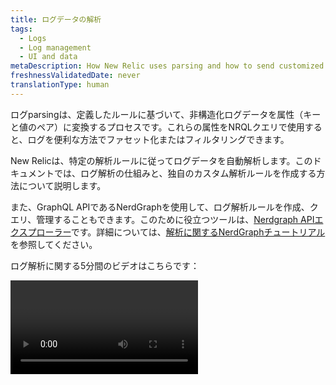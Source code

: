 ```yaml
---
title: ログデータの解析
tags:
  - Logs
  - Log management
  - UI and data
metaDescription: How New Relic uses parsing and how to send customized log data.
freshnessValidatedDate: never
translationType: human
---
```


ログ<DNT>parsing</DNT>は、定義したルールに基づいて、非構造化ログデータを属性（キーと値のペア）に変換するプロセスです。これらの属性をNRQLクエリで使用すると、ログを便利な方法でファセット化またはフィルタリングできます。

New Relicは、特定の解析ルールに従ってログデータを自動解析します。このドキュメントでは、ログ解析の仕組みと、独自のカスタム解析ルールを作成する方法について説明します。

また、GraphQL APIであるNerdGraphを使用して、ログ解析ルールを作成、クエリ、管理することもできます。このために役立つツールは、[Nerdgraph APIエクスプローラー](https://api.newrelic.com/graphiql)です。詳細については、[解析に関するNerdGraphチュートリアル](/docs/apis/nerdgraph/examples/nerdgraph-log-parsing-rules-tutorial/)を参照してください。

ログ解析に関する5分間のビデオはこちらです：

<Video id="xPWM46yw3bQ" type="youtube" />

## 解析例 [#parsing-defined]

良い例としては、構造化されていないテキストを含むデフォルトのNGINXアクセスログが挙げられます。検索には便利ですが、それ以外にはあまり役に立ちません。典型的な行の例を次に示します。

```
127.180.71.3 - - [10/May/1997:08:05:32 +0000] "GET /downloads/product_1 HTTP/1.1" 304 0 "-" "Debian APT-HTTP/1.3 (0.8.16~exp12ubuntu10.21)"
```

解析されていない形式では、ほとんどの質問に答えるには全文検索を行う必要があります。解析後、ログは`response code`や`request URL`などの属性に編成されます。

```json
{
  "remote_addr":"93.180.71.3",
  "time":"1586514731",
  "method":"GET",
  "path":"/downloads/product_1",
  "version":"HTTP/1.1",
  "response":"304",
  "bytesSent": 0,
  "user_agent": "Debian APT-HTTP/1.3 (0.8.16~exp12ubuntu10.21)"
}
```

解析により、それらの値に基づいてファセットする[カスタムクエリ](/docs/using-new-relic/data/understand-data/query-new-relic-data)を簡単に作成できるようになります。これにより、リクエストURLごとの応答コードの分布を理解し、問題のあるページをすばやく見つけることができます。

## ログ解析の仕組み [#how-it-works]

New Relicがログの解析を実装する方法の概要は次のとおりです。

<table>
  <thead>
    <tr>
      <th style={{ width: "100px" }}>
        ログ解析
      </th>

      <th>
        使用方法
      </th>
    </tr>
  </thead>

  <tbody>
    <tr>
      <td>
        対象
      </td>

      <td>
        * 解析は特定の選択されたフィールドに適用されます。デフォルトでは、`message`フィールドが使用されます。ただし、現在データに存在しないフィールド/属性も含め、任意のフィールド/属性を選択できます。
        * 各解析ルールは、ルールが解析を試みるログを決定するNRQL `WHERE`句を使用して作成されます。
        * 一致プロセスを簡素化するために、ログに[`logtype`](#logtype)属性を追加することをお勧めします。ただし、`logtype`の使用に限定されるわけではなく、1つ以上の属性をNRQL `WHERE`句の一致基準として使用できます。
      </td>
    </tr>

    <tr>
      <td>
        タイミング
      </td>

      <td>
        * 解析は各ログメッセージに1回だけ適用されます。複数の解析ルールがログに一致する場合、最初に成功したルールのみが適用されます。
        * 解析ルールは順序付けられていません。複数の解析ルールがログに一致する場合、ランダムに1つが選択されます。同じログと一致しないように解析ルールを構築してください。
        * 解析は、データがNRDBに書き込まれる前に、ログの取り込み中に行われます。データがストレージに書き込まれると、解析できなくなります。
        * パイプラインで解析が行われ、 <DNT>**before**</DNT>データの強化が行われます。解析ルールの一致基準を定義するときは注意してください。条件が解析またはエンリッチメントが行われるまで存在しない属性に基づいている場合、一致が発生したときにそのデータはログに存在しません。その結果、解析は行われません。
      </td>
    </tr>

    <tr>
      <td>
        方法
      </td>

      <td>
        * ルールは[Grok](#grok)、正規表現、またはその2つを組み合わせて記述できます。Grokは、複雑な正規表現を抽象化するパターンのコレクションです。
        * 解析UIではJava Regex構文をサポートしています。キャプチャグループ内の属性名またはフィールド名の場合、Java Regexでは\[A-Za-z0-9]のみが許可されます。
      </td>
    </tr>
  </tbody>
</table>

## Grokを使用して属性を解析する [#grok]

解析パターンは、ログメッセージ解析の業界標準であるGrokを使用して指定されます。`logtype`フィールドを持つすべての受信ログは、[組み込みの解析ルール](#built-in-rules)と照合され、可能な場合は、関連するGrokパターンがログに適用されます。

Grokは、リテラルな複雑な正規表現の代わりに使用される、組み込みの名前付きパターンを追加する正規表現のスーパーセットです。インスタンスの場合、整数が正規表現`(?:[+-]?(?:[0-9]+))`と一致していることを覚えておく必要はなく、同じ正規表現を表すGrokパターン`INT`を使用するために`%{INT}`と記述するだけです。

Grokパターンの構文は次のとおりです。

```
%{PATTERN_NAME[:OPTIONAL_EXTRACTED_ATTRIBUTE_NAME[:OPTIONAL_TYPE[:OPTIONAL_PARAMETER]]]}
```

対象箇所：

* `PATTERN_NAME` は、サポートされているGrokパターンの1 つです。パターン名は、正規表現を表すユーザーフレンドリな名前です。これらは対応する正規表現とまったく同じです。
* `OPTIONAL_EXTRACTED_ATTRIBUTE_NAME`を指定した場合、パターン名と一致する値とともにログメッセージに追加される属性の名前です。これは、正規表現を使用して名前付きキャプチャグループを使用するのと同じです。これが指定されていない場合、解析ルールは文字列の領域のみを照合し、属性とその値を抽出しません。
* `OPTIONAL_TYPE` は、抽出する属性値のタイプを指定します。省略すると、値は文字列として抽出されます。インスタンスの場合、値`123` `"File Size: 123"`から数値として属性`file_size`に抽出するには、 `value: %{INT:file_size:int}`を使用します。
* `OPTIONAL_PARAMETER` は、特定のタイプに対してオプションのパラメーターを指定します。現在、パラメーターを受け取るのは`datetime`型のみです。詳細については、以下を参照してください。

一致する文字列では、正規表現とGrokパターン名を組み合わせて使用することもできます。

サポートされている[Grokパターン](https://github.com/thekrakken/java-grok/tree/master/src/main/resources/patterns)のリストについてはこのリンクを、サポートされている[Grokタイプ](#grok-types)のリストについてはこちらをクリックしてください。

変数名は明示的に設定する必要があり、`%{URI:uri}`のように小文字にする必要があることに注意してください。`%{URI}`や`%{URI:URI}`などの式は機能しません。

<CollapserGroup>
  <Collapser id="grok-example" title="Grokの例：ログから有用なデータを取得する">
    ログレコードは次のようになります。

    ```json
    {
      "message": "54.3.120.2 2048 0"
    }
    ```

    この情報は正確ですが、それが何を意味するのかは直感的に分かりにくいです。Grokパターンは、必要なテレメトリーデータを抽出して理解するのに役立ちます。たとえば、次のようなログレコードははるかに使いやすくなります。

    ```json
    {
      "host_ip": "43.3.120.2",
      "bytes_received": 2048,
      "bytes_sent": 0
    }
    ```

    これを行うには、次の3つのフィールドを抽出するGrokパターンを作成します。

    ```
    %{IP:host_ip} %{INT:bytes_received} %{INT:bytes_sent}
    ```

    処理後、ログレコードにはフィールド`host_ip`、`bytes_received`、 `bytes_sent`が含まれます。これで、New Relicのこれらのフィールドを使用して、ログデータのフィルタリング、ファセット化、統計操作を実行できるようになります。New RelicでGrokパターンを使用してログを解析する方法の詳細については、[ブログ記事](https://newrelic.com/blog/how-to-relic/how-to-use-grok-log-parsing)をご覧ください。
  </Collapser>

  <Collapser id="grok-ui" title="UIの例：Grok解析ルールの作成">
    適切な権限がある場合は、UIで解析ルールを作成し、Grok解析を作成、テスト、有効化できます。たとえば、Inventory Servicesと呼ばれるマイクロサービスの1つについて特定のタイプのエラーメッセージを取得するには、特定のエラーメッセージと製品を検索するGrok解析ルールを作成します。これを行うには、以下を実行します。

    1. ルールに名前を付けます。たとえば、 `Inventory Services error parsing`です。

    2. 解析する既存のフィールドを選択するか（デフォルト = `message`）、新しいフィールド名を入力します。

    3. 受信ログの事前フィルターとして機能するNRQL `WHERE`句を識別します（例：`entity.name='Inventory Service'`）。この事前フィルターは、ルールで処理する必要があるログの数を絞り込み、不要な処理を削除します。

    4. 一致するログが存在する場合はそれを選択するか、\[ログの貼り付け]タブをクリックしてサンプルログを貼り付けます。

    5. Grok解析ルールを追加します。例：

       ```
       Inventory error: %{DATA:error_message} for product %{INT:product_id}
       ```

       対象箇所：

    * `Inventory error`：解析ルールの名前
    * `error_message`：選択するエラーメッセージ
    * `product_id`：Inventory Serviceの製品ID

    6. 解析ルールを有効にして保存します。

       すぐに、Inventory Serviceログに2つの新しいフィールド`error_message`と`product_id`が追加されていることがわかります。ここから、これらのフィールドに対してクエリの実行、グラフやダッシュボードの作成、アラートの設定などが行えます。

       詳細については、[UIでカスタム解析ルールを追加するためのドキュメント](#custom-parsing)を参照してください。
  </Collapser>

  <Collapser id="grok-types" title="サポートされているGrokタイプ">
    `OPTIONAL_TYPE`フィールドは、抽出する属性値のタイプを指定します。省略すると、値は文字列として抽出されます。

    サポートされているタイプは次のとおりです：

    <table>
      <thead>
        <tr>
          <th>
            Grokで指定されたタイプ
          </th>

          <th>
            New Relicデータベースに保存されているタイプ
          </th>
        </tr>
      </thead>

      <tbody>
        <tr>
          <td>
            `boolean`
          </td>

          <td>
            `boolean`
          </td>
        </tr>

        <tr>
          <td>
            `byte` `short` `int` `integer`
          </td>

          <td>
            `integer`
          </td>
        </tr>

        <tr>
          <td>
            `long`
          </td>

          <td>
            `long`
          </td>
        </tr>

        <tr>
          <td>
            `float`
          </td>

          <td>
            `float`
          </td>
        </tr>

        <tr>
          <td>
            `double`
          </td>

          <td>
            `double`
          </td>
        </tr>

        <tr>
          <td>
            `string` （デフォルト） `text`
          </td>

          <td>
            `string`
          </td>
        </tr>

        <tr>
          <td>
            `date` `datetime`
          </td>

          <td>
            Time as a `long`

            デフォルトではISO 8601として解釈されます。`OPTIONAL_PARAMETER`が存在する場合、 `datetime`を解釈するために使用する[日付と時刻のパターン文字列](https://docs.oracle.com/en/java/javase/21/docs/api/java.base/java/text/SimpleDateFormat.html)を指定します。

            これは解析中にのみ使用できることに注意してください。取り込みパイプラインの後半で、すべてのログに対して実行される、追加の[個別タイムスタンプ解釈ステップ](/docs/logs/ui-data/timestamp-support)があります。
          </td>
        </tr>

        <tr>
          <td>
            `json`
          </td>

          <td>
            JSON構造化データ。詳細については、[プレーンテキストと混在するJSONの解析](#parsing-json)を参照してください。
          </td>
        </tr>

        <tr>
          <td>
            `csv`
          </td>

          <td>
            CSVデータ。詳細については、[CSVの解析](#parsing-csv)を参照してください。
          </td>
        </tr>

        <tr>
          <td>
            `geo`
          </td>

          <td>
            IPアドレスからの地理的位置。詳細については、[IPアドレスの位置情報の特定（GeoIP）](#geo)を参照してください。
          </td>
        </tr>

        <tr>
          <td>
            `key value pairs`
          </td>

          <td>
            キーの値のペア。詳細については、[キーの値ペアの解析](#parsing-key-value-pairs)を参照してください。
          </td>
        </tr>
      </tbody>
    </table>
  </Collapser>

  <Collapser id="grok-multiline" title="Grokの複数行の解析">
    複数行のログがある場合は、`GREEDYDATA` Grokパターンが改行と一致しないことに注意してください（`.*`に相当します）。

    したがって、`%{GREEDYDATA:some_attribute}`を直接使用するのではなく、その前に複数行フラグを追加する必要があります。 `(?s)%{GREEDYDATA:some_attribute}`
  </Collapser>

  <Collapser id="parsing-json" title="プレーンテキストと混在するJSONの解析">
    New Relic LogsパイプラインはデフォルトでログのJSONメッセージを解析しますが、プレーンテキストと混在するJSONログメッセージが含まれる場合があります。このような状況では、それらを解析し、JSON属性を使用してフィルタリングできるようにする必要がある場合があります。その場合は、grokパターンによってキャプチャされたJSONを解析する`json` [grokタイプ](#grok-syntax)を使用できます。この形式は、grok構文、解析されたjson属性に割り当てるプレフィックス、および`json` [grokタイプ](#grok-syntax)という3つの主要な部分に依存します。`json` [grokタイプ](#grok-syntax)を使用すると、適切にフォーマットされていないログからJSONを抽出して解析できます。たとえば、ログの先頭に日付/時刻文字列が付いている場合などです。

    ```json
    2015-05-13T23:39:43.945958Z {"event": "TestRequest", "status": 200, "response": {"headers": {"X-Custom": "foo"}}, "request": {"headers": {"X-Custom": "bar"}}}
    ```

    このログ形式からJSONデータを抽出して解析するには、次のGrok式を作成します。

    ```
    %{TIMESTAMP_ISO8601:containerTimestamp} %{GREEDYDATA:my_attribute_prefix:json}
    ```

    結果のログは次のようになります。

    ```
    containerTimestamp: "2015-05-13T23:39:43.945958Z"
    my_attribute_prefix.event: "TestRequest"
    my_attribute_prefix.status: 200
    my_attribute_prefix.response.headers.X-Custom: "foo"
    my_attribute_prefix.request.headers.X-Custom: "bar"
    ```

    オプション`keepAttributes`または`dropAttributes`を使用して、抽出または削除する属性のリストを定義できます。たとえば、次のGrok式の場合：

    ```
    %{TIMESTAMP_ISO8601:containerTimestamp} %{GREEDYDATA:my_attribute_prefix:json({"keepAttributes": ["my_attribute_prefix.event", "my_attribute_prefix.response.headers.X-Custom"]})}
    ```

    結果のログは次のようになります。

    ```
    containerTimestamp: "2015-05-13T23:39:43.945958Z"
    my_attribute_prefix.event: "TestRequest"
    my_attribute_prefix.request.headers.X-Custom: "bar"
    ```

    `my_attribute_prefix`プレフィックスを省略したい場合は、設定に`"noPrefix": true`を含めることができます。

    ```
    %{TIMESTAMP_ISO8601:containerTimestamp} %{GREEDYDATA:my_attribute_prefix:json({"noPrefix": true})}
    ```

    `my_attribute_prefix`プレフィックスを省略し、 `status`属性のみを保持する場合は、設定に`"noPrefix": true`と`"keepAttributes: ["status"]`を含めることができます。

    ```
    %{TIMESTAMP_ISO8601:containerTimestamp} %{GREEDYDATA:my_attribute_prefix:json({"noPrefix": true, "keepAttributes": ["status"]})}
    ```

    JSONがエスケープされている場合は、`isEscaped`オプションを使用して解析できます。JSONがエスケープされてから引用符で囲まれている場合は、以下に示すように引用符も一致させる必要があります。たとえば、次のGrok式の場合：

    ```
    %{TIMESTAMP_ISO8601:containerTimestamp} "%{GREEDYDATA:my_attribute_prefix:json({"isEscaped": true})}"
    ```

    エスケープされたメッセージを解析することができます。

    ```
    2015-05-13T23:39:43.945958Z "{\"event\": \"TestRequest\", \"status\": 200, \"response\": {\"headers\": {\"X-Custom\": \"foo\"}}, \"request\": {\"headers\": {\"X-Custom\": \"bar\"}}}"
    ```

    結果のログは次のようになります。

    ```
    containerTimestamp: "2015-05-13T23:39:43.945958Z"
    my_attribute_prefix.event: "TestRequest"
    my_attribute_prefix.status: 200
    my_attribute_prefix.response.headers.X-Custom: "foo"
    my_attribute_prefix.request.headers.X-Custom: "bar"
    ```

    `json` [Grokタイプ](#grok-syntax)を設定するには、 `:json(_CONFIG_)`を使用します。

    * `json({"dropOriginal": true})`：解析に使用されたJSONスニペットを削除します。`true`（デフォルト値）に設定すると、解析ルールによって元のJSONスニペットが削除されます。JSON属性はメッセージフィールドに残ることに注意してください。
    * `json({"dropOriginal": false})`：抽出されたJSONペイロードが表示されます。`false`に設定すると、完全なJSONのみのペイロードが上記の`my_attribute_prefix`で指定された属性の下に表示されます。ここでもJSON属性がメッセージフィールドに残り、ユーザーにJSONデータの3つの異なるビューが提供されることに注意してください。3つのバージョンすべてを保存する必要がある場合は、ここではデフォルトの`true`を使用することをお勧めします。
    * `json({"depth": 62})`：JSON値を解析する深さのレベル（デフォルトは62）。
    * `json({"keepAttributes": ["attr1", "attr2", ..., "attrN"]})`：JSONから抽出される属性を指定します。指定されたリストは空にできません。この設定オプションが設定されていない場合は、すべての属性が抽出されます。
    * `json({"dropAttributes": ["attr1", "attr2", ..., "attrN"]})`：JSONから削除する属性を指定します。この設定オプションが設定されていない場合、属性は削除されません。
    * `json({"noPrefix": true})`：JSONから抽出された属性からプレフィックスを削除するには、このオプションを`true`に設定します。
    * `json({"isEscaped": true})`：エスケープされたJSONを解析するには、このオプションを`true`に設定します（これは通常、JSONが文字列化されたときに表示されます。たとえば、`{\"key\": \"value\"}`）
  </Collapser>

  <Collapser id="parsing-csv" title="CSVの解析">
    システムがコンマ区切り値（CSV）ログを送信し、それをNew Relicで解析する必要がある場合は、GrokパターンによってキャプチャされたCSVを解析する`csv` [Grokタイプ](#grok-syntax)を使用できます。この形式は、Grok構文、解析されたCSV属性に割り当てるプレフィックス、および`csv` [Grokタイプ](#grok-syntax)という3つの主要な部分に依存します。`csv` [Grokタイプ](#grok-syntax)を使用すると、ログからCSVを抽出して解析できます。

    例として次のCSVログ行を示します。

    ```
    "2015-05-13T23:39:43.945958Z,202,POST,/shopcart/checkout,142,10"
    ```

    そして、次の形の解析ルール：

    ```
    %{GREEDYDATA:log:csv({"columns": ["timestamp", "status", "method", "url", "time", "bytes"]})}
    ```

    ログは次のように解析されます：

    ```
    log.timestamp: "2015-05-13T23:39:43.945958Z"
    log.status: "202"
    log.method: "POST"
    log.url: "/shopcart/checkout"
    log.time: "142"
    log.bytes: "10"
    ```

    「ログ」プレフィックスを省略する必要がある場合は、設定に`"noPrefix": true`を含めることができます。

    ```
    %{GREEDYDATA:log:csv({"columns": ["timestamp", "status", "method", "url", "time", "bytes"], "noPrefix": true})}
    ```

    ### 列の設定：

    * CSV Grokタイプ設定（有効なJSONである必要があります）で列を示すことが必須です。
    * 列名として「\_」（アンダースコア）を設定することで、結果のオブジェクトからその列を削除し、任意の列を無視できます。

    ### オプション設定のオプション：

    「列」の設定は必須ですが、次の設定でCSVの解析を変更することができます。

    * <DNT>**dropOriginal**</DNT>：（デフォルトは`true`）解析に使用されるCSVスニペットを削除します。`true`（デフォルト値）に設定すると、解析ルールによって元のフィールドが削除されます。
    * <DNT>**noPrefix**</DNT>：（デフォルトは`false`）結果のオブジェクトのプレフィックスとしてGrokフィールド名を含めません。
    * <DNT>**separator**</DNT>：（デフォルトは`,`）各列を分割する文字/文字列を定義します。
      * もう1つの一般的なシナリオはタブ区切り値（TSV）です。この場合、区切り文字として`\t`を指定する必要があります（例： `%{GREEDYDATA:log:csv({"columns": ["timestamp", "status", "method", "url", "time", "bytes"], "separator": "\t"})`
    * <DNT>**quoteChar**</DNT>：（デフォルトは`"`）列の内容をオプションで囲む文字を定義します。
  </Collapser>

  <Collapser id="geo" title="IPアドレスの位置情報（GeoIP）">
    システムがIPv4アドレスを含むログを送信する場合、 New Relicはそれらを地理的に特定し、指定された属性でログイベントを強化することができます。`geo` [Grokタイプ](#grok-syntax)を使用すると、GrokパターンによってキャプチャされたIPアドレスの位置が検索されます。この形式は、IPの都市、国、緯度/経度など、住所に関連する1つ以上のフィールドを返すように設定できます。

    次のログ行を例に挙げます。

    ```
    2015-05-13T23:39:43.945958Z 146.190.212.184
    ```

    そして、次の形の解析ルール：

    ```
    %{TIMESTAMP_ISO8601:containerTimestamp} %{GREEDYDATA:ip:geo({"lookup":["city","region","countryCode", "latitude","longitude"]})}
    ```

    ログは次のように解析されます。

    ```
    ip: 146.190.212.184
    ip.city: North Bergen
    ip.countryCode: US
    ip.countryName: United States
    ip.latitude: 40.793
    ip.longitude: -74.0247
    ip.postalCode: 07047
    ip.region: NJ
    ip.regionName: New Jersey
    containerTimestamp:2015-05-13T23:39:43.945958Z
    ISO8601_TIMEZONE:Z
    ```

    ### Lookup設定：

    `geo`アクションによって返される必要な`lookup`フィールドを指定することが必須です。以下のオプションから少なくとも1つの項目が必要です。

    * <DNT>**city**</DNT>：都市名
    * <DNT>**countryCode**</DNT>：国の略称
    * <DNT>**countryName**</DNT>：国名
    * <DNT>**latitude**</DNT>：緯度
    * <DNT>**longitude**</DNT>：経度
    * <DNT>**postalCode**</DNT>：郵便番号、ZIPコード、または類似の番号
    * <DNT>**region**</DNT>：州、県、または地域の略語
    * <DNT>**regionName**</DNT>：州、県、または地域の名前
  </Collapser>

  <Collapser id="parsing-key-value-pairs" title="キーの値のペアを解析する">
    New Relic Logsパイプラインはデフォルトでログメッセージを解析しますが、キーの値のペアとしてフォーマットされたログメッセージが存在する場合があります。この状況では、それらを解析して、キーと値の属性を使用してフィルタリングできるようにする必要がある場合があります。

    その場合は、grokパターンによってキャプチャされたキーと値のペアを解析する`keyvalue` [grokタイプ](#grok-syntax)を使用できます。この形式は、grok構文、解析されたキーと値の属性に割り当てるプレフィックス、および`keyvalue` [grokタイプ](#grok-syntax)という3つの主要な部分に依存します。`keyvalue` [grokタイプ](#grok-syntax)を使用すると、適切にフォーマットされていないログからキーの値のペアを抽出して解析できます。たとえば、ログの先頭に日付/時刻文字列が付いている場合などです。

    ```json
      2015-05-13T23:39:43.945958Z key1=value1,key2=value2,key3=value3
    ```

    このログ形式からキーの値データを抽出して解析するには、次のGrok式を作成します。

    ```
    %{TIMESTAMP_ISO8601:containerTimestamp} %{GREEDYDATA:my_attribute_prefix:keyvalue()}
    ```

    結果のログは次のようになります。

    ```
      containerTimestamp: "2015-05-13T23:39:43.945958Z"
      my_attribute_prefix.key1: "value1"
      my_attribute_prefix.key2: "value2"
      my_attribute_prefix.key3: "value3"
    ```

    カスタム区切り文字と区切り文字を定義して、必要なキーの値のペアを抽出することもできます。

    ```json
    2015-05-13T23:39:43.945958Z event:TestRequest request:bar
    ```

    たとえば、次のGrok式の場合：

    ```
      %{TIMESTAMP_ISO8601:containerTimestamp} %{GREEDYDATA:my_attribute_prefix:keyvalue({"delimiter": " ", "keyValueSeparator": ":"})}
    ```

    結果のログは次のようになります。

    ```
    containerTimestamp: "2015-05-13T23:39:43.945958Z"
    my_attribute_prefix.event: "TestRequest"
    my_attribute_prefix.request: "bar"
    ```

    `my_attribute_prefix`プレフィックスを省略したい場合は、設定に`"noPrefix": true`を含めることができます。

    ```
    %{TIMESTAMP_ISO8601:containerTimestamp} %{GREEDYDATA:my_attribute_prefix:keyValue({"noPrefix": true})}
    ```

    結果のログは次のようになります。

    ```
    containerTimestamp: "2015-05-13T23:39:43.945958Z"
    event: "TestRequest"
    request: "bar"
    ```

    カスタム引用符文字プレフィックスを設定する場合は、設定に「quoteChar」を含めることができます。

    ```json
    2015-05-13T23:39:43.945958Z nbn_demo='INFO',message='This message contains information with spaces ,sessionId='abc123'
    ```

    ```
    %{TIMESTAMP_ISO8601:containerTimestamp} %{GREEDYDATA:my_attribute_prefix:keyValue({"quoteChar": "'"})}
    ```

    結果のログは次のようになります。

    ```
    "my_attribute_prefix.message": "'This message contains information with spaces",
    "my_attribute_prefix.nbn_demo": "INFO",
    "my_attribute_prefix.sessionId": "abc123"
    ```

    ### Grokパターンの問題

    ログ形式に合わせて、次のオプションを使用して解析動作をカスタマイズできます。

    * **区切り文字**

      * **説明：**各キーの値のペアを区切る文字列。
      * **デフォルト値：** `,`（カンマ）
      * **オーバーライド：**この動作を変更するには、フィールド`delimiter`を設定します。

    * **keyValueSeparator**

      * **説明：**キーに値を割り当てるために使用される文字列。
      * **デフォルト値：** `=`
      * **オーバーライド：**カスタム区切り文字を使用するためにフィールド`keyValueSeparator`を設定します。

    * **quoteChar**

      * **説明：**スペースまたは特殊文字を含む値を囲むために使用される文字。
      * **デフォルト値：** `"`（二重引用符）
      * **オーバーライド：**`quoteChar`を使用してカスタム文字を定義します。

    * **dropOriginal**

      * **説明：**解析後に元のログメッセージを削除します。ログの保存容量を削減するのに役立ちます。
      * **デフォルト値：** `true`
      * **オーバーライド：**元のログメッセージを保持するには、 `dropOriginal`を`false`に設定します。

    * **noPrefix**

      * **説明：**`true`の場合、結果のオブジェクトのプレフィックスとしてGrokフィールド名を除外します。
      * **デフォルト値：** `false`
      * **オーバーライド：**`noPrefix`を`true`に設定して有効にします。

    * **escapeChar**

      * **説明：**特殊なログ文字を処理するためのカスタムエスケープ文字を定義します。
      * **デフォルト値：** &amp;quot;&amp;quot;（バックスラッシュ）
      * **オーバーライド：**`escapeChar`でカスタマイズします。

    * **rimValues**

      * **説明：**空白を含む値をトリミングできます。
      * **デフォルト値：** `false`
      * **オーバーライド：**トリミングを有効にするには、 `trimValues`を`true`に設定します。

    * **trimKeys**

      * **説明：**空白を含むキーをトリミングできます。
      * **デフォルト値：** `true`
      * **オーバーライド：**トリミングを有効にするには、 `trimKeys`を`true`に設定します。
  </Collapser>
</CollapserGroup>

## ログタイプ別に整理 [#type]

New Relicのログ取り込みパイプラインは、ログイベントをログの解析方法を記述したルールと照合することでデータを解析できます。ログイベントを解析するには2つの方法があります。

* [組み込みルール](#built-in-rules)を使用します。
* [カスタムルール](#custom-parsing)を定義します。

ルールは、一致ロジックと解析ロジックの組み合わせです。マッチングは、ログの属性にクエリマッチを定義することによって行われます。ルールは遡及的に適用されません。ルールが作成される前に収集されたログは、そのルールによって解析されません。

ログとその解析方法を整理する最も簡単な方法は、ログイベントに`logtype`フィールドを含めることです。これにより、ログに適用する組み込みルールがNew Relicに通知されます。

<Callout variant="important">
  解析ルールがアクティブになると、そのルールによって解析されたデータは永続的に変更されます。これを元に戻すことはできません。
</Callout>

## 制限

解析には計算コストがかかるため、リスクが生じます。解析は、アカウントで定義されたカスタムルールと、ログへのパターンの一致に対して実行されます。パターンの数が多い場合やカスタムルールの定義が不十分な場合は、大量のメモリとCPUリソースが消費され、完了するまでに非常に長い時間がかかります。

問題を防ぐために、メッセージごと、ルールごと、およびアカウントごとの2つの解析制限が適用されます。

<table>
  <thead>
    <tr>
      <th style={{ width: "200px" }}>
        LIMIT:
      </th>

      <th>
        説明
      </th>
    </tr>
  </thead>

  <tbody>
    <tr>
      <td>
        メッセージごと、ルールごと
      </td>

      <td>
        メッセージごと、ルールごとの制限により、単一のメッセージの解析にかかる時間が100ミリ秒を超えないようにします。その制限に達すると、システムはそのルールを使用してログメッセージを解析する試みを停止します。

        取り込みパイプラインは、そのメッセージに対して他の適用可能な処理を実行しようとしますが、メッセージは取り込みパイプラインを通過し、NRDBに保存されます。ログメッセージは元の解析されていない形式になります。
      </td>
    </tr>

    <tr>
      <td>
        アカウントごと
      </td>

      <td>
        アカウントごとの制限は、アカウントが公平な割合を超えてリソースを使用することを防ぐために存在します。この制限では、アカウントの <DNT>**all**</DNT>のログメッセージの処理に費やされる1分あたりの合計時間が考慮されます。
      </td>
    </tr>
  </tbody>
</table>

<Callout variant="tip">
  レート制限に達したかどうかを簡単に確認するには、New Relic UIの[システム<DNT>**Limits**</DNT>ページ](/docs/telemetry-data-platform/ingest-manage-data/manage-data/view-system-limits#limits-ui)に移動します。
</Callout>

## ビルトイン解析ルール [#built-in-rules]

一般的なログ形式には、確立された解析ルールがすでに作成されています。組み込みの解析ルールの利点を活用するには、ログを転送するときに`logtype`属性を追加します。次の表に記載されている値を設定すると、その種類のログのルールが自動的に適用されます。

### 組み込みルールのリスト [#rulesets]

次の`logtype`属性値は、定義済みの解析ルールにマップされます。たとえば、アプリケーションロードバランサーを作成するには、次のようにします。

* New Relic UIからは、`logtype:"alb"`形式を使用します。
* [NerdGraph](/docs/apis/nerdgraph/examples/nerdgraph-log-parsing-rules-tutorial/)からは、`logtype = 'alb'`形式を使用します。

各ルールで解析されるフィールドについては、[組み込みの解析ルール](/docs/logs/ui-data/built-log-parsing-rules)に関するドキュメントをご覧ください。

<table>
  <thead>
    <tr>
      <th style={{ width: "200px" }}>
        `logtype`
      </th>

      <th>
        ログソース
      </th>

      <th>
        一致するクエリの例
      </th>
    </tr>
  </thead>

  <tbody>
    <tr>
      <td>
        [`apache`](/docs/logs/ui-data/built-log-parsing-rules#apache)
      </td>

      <td>
        Apacheアクセスログ
      </td>

      <td>
        `logtype:"apache"`
      </td>
    </tr>

    <tr>
      <td>
        [`apache_error`](/docs/logs/ui-data/built-log-parsing-rules#apache_error)
      </td>

      <td>
        Apacheエラーログ
      </td>

      <td>
        `logtype:"apache_error"`
      </td>
    </tr>

    <tr>
      <td>
        [`alb`](/docs/logs/ui-data/built-log-parsing-rules#application-load-balancer)
      </td>

      <td>
        アプリケーションロードバランサーログ
      </td>

      <td>
        `logtype:"alb"`
      </td>
    </tr>

    <tr>
      <td>
        [`cassandra`](/docs/logs/ui-data/built-log-parsing-rules#cassandra)
      </td>

      <td>
        Cassandraログ
      </td>

      <td>
        `logtype:"cassandra"`
      </td>
    </tr>

    <tr>
      <td>
        [`cloudfront-web`](/docs/logs/ui-data/built-log-parsing-rules#cloudfront)
      </td>

      <td>
        CloudFront（標準ウェブログ）
      </td>

      <td>
        `logtype:"cloudfront-web"`
      </td>
    </tr>

    <tr>
      <td>
        [`cloudfront-rtl`](/docs/logs/ui-data/built-log-parsing-rules#cloudfront-rtl)
      </td>

      <td>
        CloudFront（リアルタイムウェブログ）
      </td>

      <td>
        `logtype:"cloudfront-rtl"`
      </td>
    </tr>

    <tr>
      <td>
        [`elb`](/docs/logs/ui-data/built-log-parsing-rules#elastic-load-balancer)
      </td>

      <td>
        Elastic Load Balancerログ
      </td>

      <td>
        `logtype:"elb"`
      </td>
    </tr>

    <tr>
      <td>
        [`haproxy_http`](/docs/logs/ui-data/built-log-parsing-rules#haproxy)
      </td>

      <td>
        HAProxyログ
      </td>

      <td>
        `logtype:"haproxy_http"`
      </td>
    </tr>

    <tr>
      <td>
        [`ktranslate-health`](/docs/logs/ui-data/built-log-parsing-rules#ktranslate-health)
      </td>

      <td>
        KTranslateコンテナの健全性ログ
      </td>

      <td>
        `logtype:"ktranslate-health"`
      </td>
    </tr>

    <tr>
      <td>
        [`linux_cron`](/docs/logs/ui-data/built-log-parsing-rules/#linux_cron)
      </td>

      <td>
        Linux cron
      </td>

      <td>
        `logtype:"linux_cron"`
      </td>
    </tr>

    <tr>
      <td>
        [`linux_messages`](/docs/logs/ui-data/built-log-parsing-rules/#linux_messages)
      </td>

      <td>
        Linuxメッセージ
      </td>

      <td>
        `logtype:"linux_messages"`
      </td>
    </tr>

    <tr>
      <td>
        [`iis_w3c`](/docs/logs/ui-data/built-log-parsing-rules/#iis)
      </td>

      <td>
        Microsoft IISサーバーログ - W3C形式
      </td>

      <td>
        `logtype:"iis_w3c"`
      </td>
    </tr>

    <tr>
      <td>
        [`mongodb`](/docs/logs/ui-data/built-log-parsing-rules#mongodb)
      </td>

      <td>
        MongoDBログ
      </td>

      <td>
        `logtype:"mongodb"`
      </td>
    </tr>

    <tr>
      <td>
        [`monit`](/docs/logs/ui-data/built-log-parsing-rules#monit)
      </td>

      <td>
        Monitログ
      </td>

      <td>
        `logtype:"monit"`
      </td>
    </tr>

    <tr>
      <td>
        [`mysql-error`](/docs/logs/ui-data/built-log-parsing-rules#mysql-error)
      </td>

      <td>
        MySQLエラーログ
      </td>

      <td>
        `logtype:"mysql-error"`
      </td>
    </tr>

    <tr>
      <td>
        [`nginx`](/docs/logs/ui-data/built-log-parsing-rules#nginx)
      </td>

      <td>
        NGINXアクセスログ
      </td>

      <td>
        `logtype:"nginx"`
      </td>
    </tr>

    <tr>
      <td>
        [`nginx-error`](/docs/logs/ui-data/built-log-parsing-rules#nginx-error)
      </td>

      <td>
        NGINXエラーログ
      </td>

      <td>
        `logtype:"nginx-error"`
      </td>
    </tr>

    <tr>
      <td>
        [`postgresql`](/docs/logs/ui-data/built-log-parsing-rules#postgresql)
      </td>

      <td>
        PostgreSQLログ
      </td>

      <td>
        `logtype:"postgresql"`
      </td>
    </tr>

    <tr>
      <td>
        [`rabbitmq`](/docs/logs/ui-data/built-log-parsing-rules#rabbitmq)
      </td>

      <td>
        Rabbitmqログ
      </td>

      <td>
        `logtype:"rabbitmq"`
      </td>
    </tr>

    <tr>
      <td>
        [`redis`](/docs/logs/ui-data/built-log-parsing-rules#redis)
      </td>

      <td>
        Redisログ
      </td>

      <td>
        `logtype:"redis"`
      </td>
    </tr>

    <tr>
      <td>
        [`route-53`](/docs/logs/ui-data/built-log-parsing-rules#route53)
      </td>

      <td>
        Route 53ログ
      </td>

      <td>
        `logtype:"route-53"`
      </td>
    </tr>

    <tr>
      <td>
        [`syslog-rfc5424`](/docs/logs/ui-data/built-log-parsing-rules/#syslog-rfc5424)
      </td>

      <td>
        RFC5424形式のSyslog
      </td>

      <td>
        `logtype:"syslog-rfc5424"`
      </td>
    </tr>
  </tbody>
</table>

### を追加する `logtype` [#logattr]

ログを集約するときは、ログの整理、検索、解析を容易にするメタデータを提供することが重要です。これを行う簡単な方法の1つは、出荷時にログメッセージに属性`logtype`を追加することです。[組み込みの解析ルール](#built-in-rules)は、特定の`logtype`値にデフォルトで適用されます。

<Callout variant="tip">
  フィールド`logType`、 `logtype`、 `LOGTYPE`はすべて組み込みルールでサポートされています。検索を容易にするために、組織内で単一の構文に合わせることをお勧めします。
</Callout>

以下は、[サポートされている配送方法](/docs/logs/enable-new-relic-logs)によって送信されたログに`logtype`を追加する方法の例です。

<CollapserGroup>
  <Collapser className="freq-link" id="infrastructure-log-forwarder-example" title="New Relic Infrastructureエージェントの例">
    [`attribute`](/docs/logs/forward-logs/forward-your-logs-using-infrastructure-agent#attributes)として`logtype`を追加します。名前付きソースごとにログタイプを設定する必要があります。

    ```yml
    logs:
      - name: file-simple
        file: /path/to/file
        attributes:
          logtype: fileRaw
      - name: nginx-example
        file: /var/log/nginx.log
        attributes:
          logtype: nginx
    ```
  </Collapser>

  <Collapser className="freq-link" id="fluentd-example" title="Fluentdの例">
    `record_transformer`を使用して新しいフィールドを追加するフィルターブロックを、`.conf`ファイルに追加します。この例では、組み込みのNGINX解析ルールをトリガーするために、`nginx`の`logtype`を使用します。他の[Fluentdの例](https://github.com/newrelic/fluentd-examples)を確認してください。

    ```apacheconf
    <filter containers>
      @type record_transformer
      enable_ruby true
      <record>
        #Add logtype to trigger a built-in parsing rule for nginx access logs
        logtype nginx
        #Set timestamp from the value contained in the field "time"
        timestamp record["time"]
        #Add hostname and tag fields to all records
        hostname "#{Socket.gethostname}"
        tag ${tag}
      </record>
    </filter>
    ```
  </Collapser>

  <Collapser className="freq-link" id="fluentbit-example" title="Fluent Bitの例">
    `record_modifier`を使用して新しいフィールドを追加するフィルターブロックを、`.conf`ファイルに追加します。この例では、組み込みのNGINX解析ルールをトリガーするために、`nginx`の`logtype`を使用します。他の[Fluent Bitの例](https://github.com/newrelic/fluentbit-examples)を確認してください。

    ```ini
    [FILTER]
        Name   record_modifier
        Match  *
        Record logtype nginx
        Record hostname ${HOSTNAME}
        Record service_name Sample-App-Name
    ```
  </Collapser>

  <Collapser className="freq-link" id="logstash-example" title="Logstashの例">
    `add_field` mutateフィルターを使用して新しいフィールドを追加するフィルターブロックを、Logstash設定に追加します。この例では、組み込みのNGINX解析ルールをトリガーするために、`nginx`の`logtype`を使用します。他の[Logstashの例](https://github.com/newrelic/logstash-examples)を確認してください。

    ```ini
    filter {
      mutate {
        add_field => {
          "logtype" => "nginx"
          "service_name" => "myservicename"
          "hostname" => "%{host}"
        }
      }
    }
    ```
  </Collapser>

  <Collapser className="freq-link" id="api-example" title="ログAPIの例">
    New Relicに送信されるJSONリクエストに属性を追加できます。この例では、組み込みのNGINX解析ルールをトリガーするために、値`nginx`の`logtype`属性を追加します。[ログAPI](/docs/logs/new-relic-logs/log-api/introduction-log-api)の使用について詳しくは、こちらをご覧ください。

    ```
    POST /log/v1 HTTP/1.1
    Host: log-api.newrelic.com
    Content-Type: application/json
    X-License-Key: YOUR_LICENSE_KEY
    Accept: */*
    Content-Length: 133
    {
      "timestamp": TIMESTAMP_IN_UNIX_EPOCH,
      "message": "User 'xyz' logged in",
      "logtype": "nginx",
      "service": "login-service",
      "hostname": "login.example.com"
    }
    ```
  </Collapser>
</CollapserGroup>

## カスタム解析ルールの作成と表示 [#custom-parsing]

多くのログは、独自の方法でフォーマットまたは構造化されています。これらを解析するには、カスタムロジックを構築して適用する必要があります。

<img title="Log parsing rules" alt="Screenshot of log parsing in UI" src="/images/logs_screenshot-full_parsing-ui.webp" />

<figcaption>
  ログUIの左側のナビゲーションから<DNT>**Parsing**</DNT>を選択し、有効なNRQL `WHERE`句とGrokパターンを使用して独自のカスタム解析ルールを作成します。
</figcaption>

独自のカスタム解析ルールを作成および管理するには：

1. <DNT>**[one.newrelic.com &gt; All capabilities](https://one.newrelic.com/all-capabilities) &amp;gt; Logs**</DNT>に移動します。
2. ログUIの左側のナビゲーションの<DNT>**Manage data**</DNT>から、 <DNT>**Parsing**</DNT>をクリックし、次に<DNT>**Create parsing rule**</DNT>をクリックします。
3. 新しい解析ルールの名前を入力します。
4. 解析する既存のフィールドを選択するか（デフォルト = `message`）、新しいフィールド名を入力します。
5. 解析するログに一致する有効なNRQL `WHERE`句を入力します。
6. 一致するログが存在する場合はそれを選択するか、 <DNT>**Paste log**</DNT>タブをクリックしてサンプルログを貼り付けます。ログUIまたは書き込みビルダーからテキストをコピーして解析UIに貼り付ける場合は、それが <DNT>*Unformatted*</DNT> バージョンであることを確認してください。
7. 解析ルールを入力し、 <DNT>**Output**</DNT>セクションの結果を表示してそれが機能していることを確認します。Grokとカスタム解析ルールの詳細については、[Grokパターンを使用してログを解析する方法に関するブログ記事](https://blog.newrelic.com/product-news/how-to-use-grok-log-parsing)をお読みください。
8. カスタム解析ルールを有効にして保存します。

既存の解析ルールを表示するには：

1. <DNT>**[one.newrelic.com &gt; All capabilities](https://one.newrelic.com/all-capabilities) &amp;gt; Logs**</DNT>に移動します。
2. ログUIの左側のナビゲーションにある<DNT>**Manage data**</DNT>から、 <DNT>**Parsing**</DNT>をクリックします。

## トラブルシューティング [#troubleshooting]

解析が意図したとおりに機能しない場合は、次の原因が考えられます。

* <DNT>**Logic:**</DNT> 解析ルールの一致ロジックが、必要なログと一致しません。
* <DNT>**Timing:**</DNT> 解析一致ルールがまだ存在しない値である場合、失敗します。これは、エンリッチメントプロセスの一部として値がパイプラインの後半で追加された場合に発生する可能性があります。
* <DNT>**Limits:**</DNT> 解析、パターン、ドロップフィルターなどを使用してログを処理するために、1分ごとに一定の時間が利用できます。最大時間が経過した場合、追加のログイベントレコードの解析はスキップされます。

これらの問題を解決するには、[カスタム解析ルール](#custom-parsing)を作成または調整します。